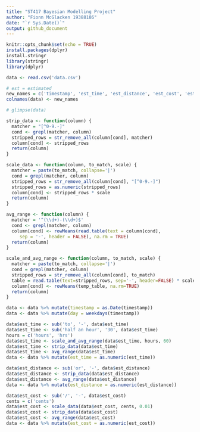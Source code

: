 ```yaml
---
title: "ST417 Bayesian Modelling Project"
author: "Fionn McGlacken 19388186"
date: "`r Sys.Date()`"
output: github_document
---
```


```r
knitr::opts_chunk$set(echo = TRUE)
install.packages(dplyr)
install.stringr
library(stringr)
library(dplyr)
```

```r
data <- read.csv('data.csv')

# est = estimated
new_names = c('timestamp', 'est_time', 'est_distance', 'est_cost', 'est_transport', 'year_group', 'time', 'start_time', 'distance', 'cost', 'transport', 'origin')
colnames(data) <- new_names
```

```r
# glimpse(data)
```

```r
strip_data <- function(column) {
  matcher = "[^0-9.-]"
  cond <- grepl(matcher, column)
  stripped_rows = str_remove_all(column[cond], matcher)
  column[cond] <- stripped_rows
  return(column)
}

scale_data <- function(column, to_match, scale) {
  matcher = paste(to_match, collapse='|')
  cond = grepl(matcher, column)
  stripped_rows = str_remove_all(column[cond], "[^0-9.-]")
  stripped_rows = as.numeric(stripped_rows)
  column[cond] <- stripped_rows * scale
  return(column)
}

avg_range <- function(column) {
  matcher = '^(\\d+)-(\\d+)$'
  cond <- grepl(matcher, column)
  column[cond] <- rowMeans(read.table(text = column[cond],
     sep = '-', header = FALSE), na.rm = TRUE)
  return(column)
}

scale_and_avg_range <- function(column, to_match, scale) {
  matcher = paste(to_match, collapse='|')
  cond = grepl(matcher, column)
  stripped_rows = str_remove_all(column[cond], to_match)
  table = read.table(text=stripped_rows, sep='-', header=FALSE) * scale
  column[cond] <- rowMeans(temp_table, na.rm=TRUE)
  return(column)
}
```

```r
data <- data %>% mutate(timestamp = as.Date(timestamp))
data <- data %>% mutate(day = weekdays(timestamp))

data$est_time <- sub('to', '-', data$est_time)
data$est_time <- sub('half an hour', '30', data$est_time)
hours = c('hours', 'hrs')
data$est_time <- scale_and_avg_range(data$est_time, hours, 60)
data$est_time <- strip_data(data$est_time)
data$est_time <- avg_range(data$est_time)
data <- data %>% mutate(est_time = as.numeric(est_time))

data$est_distance <- sub('or', '-', data$est_distance)
data$est_distance <- strip_data(data$est_distance)
data$est_distance <- avg_range(data$est_distance)
data <- data %>% mutate(est_distance = as.numeric(est_distance))

data$est_cost <- sub('/', '-', data$est_cost)
cents = c('cents')
data$est_cost <- scale_data(data$est_cost, cents, 0.01)
data$est_cost <- strip_data(data$est_cost)
data$est_cost <- avg_range(data$est_cost)
data <- data %>% mutate(est_cost = as.numeric(est_cost))
```

